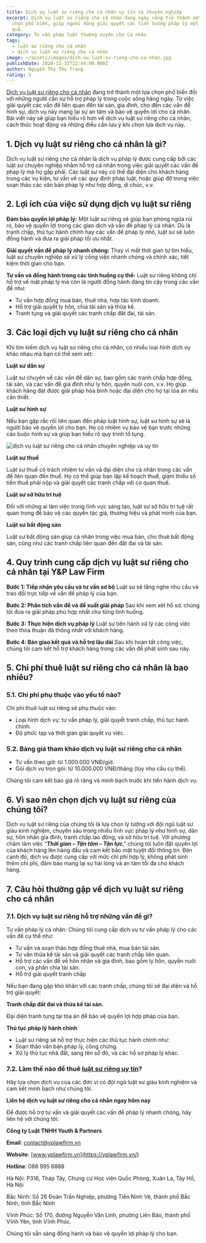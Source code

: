 ```yaml
---
title: Dịch vụ luật sư riêng cho cá nhân uy tín và chuyên nghiệp
excerpt: Dịch vụ luật sư riêng cho cá nhân đang ngày càng trở thành một sự lựa
  chọn phổ biến, giúp người dùng giải quyết các tình huống pháp lý một cách hiệu
  quả.
category: Tư vấn pháp luật thường xuyên cho Cá nhân
tags:
  - luật sư riêng cho cá nhân
  - dịch vụ luật sư riêng cho cá nhân
image: ~/assets/images/dich-vu-luat-su-rieng-cho-ca-nhan.jpg
publishDate: 2024-12-31T22:44:00.000Z
author: Nguyễn Thị Thu Trang
rating: 5
---
```

[Dịch vụ luật sư riêng cho cá nhân](https://yplawfirm.vn/tu-van-thuong-xuyen/dich-vu-luat-su-rieng-cho-ca-nhan-uy-tin-va-chuyen-nghiep) đang trở thành một lựa chọn phổ biến đối với những người cần sự hỗ trợ pháp lý trong cuộc sống hàng ngày. Từ việc giải quyết các vấn đề liên quan đến tài sản, gia đình, cho đến các vấn đề hình sự, dịch vụ này mang lại sự an tâm và bảo vệ quyền lợi cho cá nhân. Bài viết này sẽ giúp bạn hiểu rõ hơn về dịch vụ luật sư riêng cho cá nhân, cách thức hoạt động và những điều cần lưu ý khi chọn lựa dịch vụ này.

## 1. Dịch vụ luật sư riêng cho cá nhân là gì?

Dịch vụ luật sư riêng cho cá nhân là dịch vụ pháp lý được cung cấp bởi các luật sư chuyên nghiệp nhằm hỗ trợ cá nhân trong việc giải quyết các vấn đề pháp lý mà họ gặp phải. Các luật sư này có thể đại diện cho khách hàng trong các vụ kiện, tư vấn về các quy định pháp luật, hoặc giúp đỡ trong việc soạn thảo các văn bản pháp lý như hợp đồng, di chúc, v.v.

## 2. Lợi ích của việc sử dụng dịch vụ luật sư riêng

**Đảm bảo quyền lợi pháp lý:** Một luật sư riêng sẽ giúp bạn phòng ngừa rủi ro, bảo vệ quyền lợi trong các giao dịch và vấn đề pháp lý cá nhân. Dù là tranh chấp, thủ tục hành chính hay các vấn đề pháp lý nhỏ, luật sư sẽ luôn đồng hành và đưa ra giải pháp tối ưu nhất.

**Giải quyết vấn đề pháp lý nhanh chóng:** Thay vì mất thời gian tự tìm hiểu, luật sư chuyên nghiệp sẽ xử lý công việc nhanh chóng và chính xác, tiết kiệm thời gian cho bạn.

**Tư vấn và đồng hành trong các tình huống cụ thể:** Luật sư riêng không chỉ hỗ trợ về mặt pháp lý mà còn là người đồng hành đáng tin cậy trong các vấn đề như:

* Tư vấn hợp đồng mua bán, thuê nhà, hợp tác kinh doanh.
* Hỗ trợ giải quyết ly hôn, chia tài sản và thừa kế.
* Tranh tụng và giải quyết các tranh chấp đất đai, tài sản.

## 3. Các loại dịch vụ luật sư riêng cho cá nhân

Khi tìm kiếm dịch vụ luật sư riêng cho cá nhân, có nhiều loại hình dịch vụ khác nhau mà bạn có thể xem xét:

**Luật sư dân sự**

Luật sư chuyên về các vấn đề dân sự, bao gồm các tranh chấp hợp đồng, tài sản, và các vấn đề gia đình như ly hôn, quyền nuôi con, v.v. Họ giúp khách hàng đạt được giải pháp hòa bình hoặc đại diện cho họ tại tòa án nếu cần thiết.

**Luật sư hình sự**

Nếu bạn gặp rắc rối liên quan đến pháp luật hình sự, luật sư hình sự sẽ là người bảo vệ quyền lợi cho bạn. Họ có nhiệm vụ bảo vệ bạn trước những cáo buộc hình sự và giúp bạn hiểu rõ quy trình tố tụng.

![dịch vụ luật sư riêng cho cá nhân chuyên nghiệp và uy tín](~/assets/images/luat-su-rieng-cho-ca-nhan.jpg "dịch vụ luật sư riêng cho cá nhân chuyên nghiệp và uy tín")

**Luật sư thuế**

Luật sư thuế có trách nhiệm tư vấn và đại diện cho cá nhân trong các vấn đề liên quan đến thuế. Họ có thể giúp bạn lập kế hoạch thuế, giảm thiểu số tiền thuế phải nộp và giải quyết các tranh chấp với cơ quan thuế.

**Luật sư sở hữu trí tuệ**

Đối với những ai làm việc trong lĩnh vực sáng tạo, luật sư sở hữu trí tuệ rất quan trọng để bảo vệ các quyền tác giả, thương hiệu và phát minh của bạn.

**Luật sư bất động sản**

Luật sư bất động sản giúp cá nhân trong việc mua bán, cho thuê bất động sản, cũng như các tranh chấp liên quan đến đất đai và tài sản.

## 4. Quy trình cung cấp dịch vụ luật sư riêng cho cá nhân tại Y&P Law Firm

**Bước 1: Tiếp nhận yêu cầu và tư vấn sơ bộ**
Luật sư sẽ lắng nghe nhu cầu và trao đổi trực tiếp về vấn đề pháp lý của bạn.

**Bước 2: Phân tích vấn đề và đề xuất giải pháp**
Sau khi xem xét hồ sơ, chúng tôi đưa ra giải pháp phù hợp nhất cho từng tình huống.

**Bước 3: Thực hiện dịch vụ pháp lý**
Luật sư tiến hành xử lý các công việc theo thỏa thuận đã thống nhất với khách hàng.

**Bước 4: Bàn giao kết quả và hỗ trợ lâu dài**
Sau khi hoàn tất công việc, chúng tôi cam kết hỗ trợ khách hàng trong các vấn đề phát sinh sau này.

## 5. Chi phí thuê luật sư riêng cho cá nhân là bao nhiêu?

### 5.1. Chi phí phụ thuộc vào yếu tố nào?

Chi phí thuê luật sư riêng sẽ phụ thuộc vào:

* Loại hình dịch vụ: tư vấn pháp lý, giải quyết tranh chấp, thủ tục hành chính.
* Độ phức tạp và thời gian giải quyết vụ việc.

### 5.2. Bảng giá tham khảo dịch vụ luật sư riêng cho cá nhân

* Tư vấn theo giờ: từ 1.000.000 VNĐ/giờ.
* Gói dịch vụ trọn gói: từ 10.000.000 VNĐ/tháng (tùy nhu cầu cụ thể).

Chúng tôi cam kết báo giá rõ ràng và minh bạch trước khi tiến hành dịch vụ.

## 6. Vì sao nên chọn dịch vụ luật sư riêng của chúng tôi?

Dịch vụ luật sư riêng của chúng tôi là lựa chọn lý tưởng với đội ngũ luật sư giàu kinh nghiệm, chuyên sâu trong nhiều lĩnh vực pháp lý như hình sự, dân sự, hôn nhân gia đình, tranh chấp lao động, và sở hữu trí tuệ. Với phương châm làm việc “***Thời gian – Tận tâm – Tận lực***,” chúng tôi luôn đặt quyền lợi của khách hàng lên hàng đầu và cam kết bảo mật tuyệt đối thông tin. Bên cạnh đó, dịch vụ được cung cấp với mức chi phí hợp lý, không phát sinh thêm chi phí, đảm bảo mang lại sự hài lòng và an tâm tối đa cho khách hàng.

## 7. Câu hỏi thường gặp về dịch vụ luật sư riêng cho cá nhân

### 7.1. Dịch vụ luật sư riêng hỗ trợ những vấn đề gì?

Tư vấn pháp lý cá nhân: Chúng tôi cung cấp dịch vụ tư vấn pháp lý cho các vấn đề cụ thể như:

* Tư vấn và soạn thảo hợp đồng thuê nhà, mua bán tài sản.
* Tư vấn thừa kế tài sản và giải quyết các tranh chấp liên quan.
* Hỗ trợ các vấn đề về hôn nhân và gia đình, bao gồm ly hôn, quyền nuôi con, và phân chia tài sản.
* Hỗ trợ giải quyết tranh chấp

Nếu bạn đang gặp khó khăn với các tranh chấp, chúng tôi sẽ đại diện và hỗ trợ giải quyết:

**Tranh chấp đất đai và thừa kế tài sản.**

Đại diện tranh tụng tại tòa án để bảo vệ quyền lợi hợp pháp của bạn.

**Thủ tục pháp lý hành chính**

* Luật sư riêng sẽ hỗ trợ thực hiện các thủ tục hành chính như:
* Soạn thảo văn bản pháp lý, công chứng.
* Xử lý thủ tục nhà đất, sang tên sổ đỏ, và các hồ sơ pháp lý khác.

### 7.2. Làm thế nào để thuê [luật sư riêng uy tín](https://yplawfirm.vn/gioi-thieu#luat-su-va-cong-su)?

Hãy lựa chọn dịch vụ của các đơn vị có đội ngũ luật sư giàu kinh nghiệm và cam kết minh bạch như chúng tôi.

**Liên hệ dịch vụ luật sư riêng cho cá nhân ngay hôm nay**

Để được hỗ trợ tư vấn và giải quyết các vấn đề pháp lý nhanh chóng, hãy liên hệ với chúng tôi:

**Công ty Luật TNHH Youth & Partners**

**Email**: contact@yplawfirm.vn

**Website**: [www.yplawfirm.vn](https://yplawfirm.vn/)

**Hotline**: 088 995 6888

Hà Nội: P316, Tháp Tây, Chung cư Học viện Quốc Phòng, Xuân La, Tây Hồ, Hà Nội

Bắc Ninh: Số 26 Đoàn Trần Nghiệp, phường Tiền Ninh Vệ, thành phố Bắc Ninh, tỉnh Bắc Ninh

Vĩnh Phúc: Số 170, đường Nguyễn Văn Linh, phường Liên Bảo, thành phố Vĩnh Yên, tỉnh Vĩnh Phúc.

Chúng tôi sẵn sàng đồng hành và bảo vệ quyền lợi pháp lý cho bạn.
